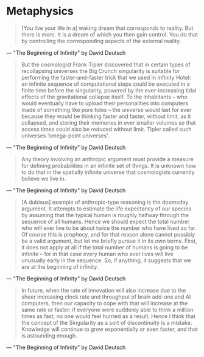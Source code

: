 # Metaphysics

> [You live your life in a] waking dream that corresponds to reality. But there is more. It is a dream of which you then gain control. You do that by controlling the corresponding aspects of the external reality.

— "The Beginning of Infinity" by David Deutsch

> But the cosmologist Frank Tipler discovered that in certain types of recollapsing universes the Big Crunch singularity is suitable for performing the faster-and-faster trick that we used in Infinity Hotel: an infinite sequence of computational steps could be executed in a finite time before the singularity, powered by the ever-increasing tidal effects of the gravitational collapse itself. To the inhabitants – who would eventually have to upload their personalities into computers made of something like pure tides – the universe would last for ever because they would be thinking faster and faster, without limit, as it collapsed, and storing their memories in ever smaller volumes so that access times could also be reduced without limit. Tipler called such universes ‘omega-point universes’.

— "The Beginning of Infinity" by David Deutsch

> Any theory involving an anthropic argument must provide a measure for defining probabilities in an infinite set of things. It is unknown how to do that in the spatially infinite universe that cosmologists currently believe we live in.

— "The Beginning of Infinity" by David Deutsch

> [A dubious] example of anthropic-type reasoning is the doomsday argument. It attempts to estimate the life expectancy of our species by assuming that the typical human is roughly halfway through the sequence of all humans. Hence we should expect the total number who will ever live to be about twice the number who have lived so far. Of course this is prophecy, and for that reason alone cannot possibly be a valid argument, but let me briefly pursue it in its own terms. First, it does not apply at all if the total number of humans is going to be infinite – for in that case every human who ever lives will live unusually early in the sequence. So, if anything, it suggests that we are at the beginning of infinity.

— "The Beginning of Infinity" by David Deutsch

> In future, when the rate of innovation will also increase due to the sheer increasing clock rate and throughput of brain add-ons and AI computers, then our capacity to cope with that will increase at the same rate or faster: if everyone were suddenly able to think a million times as fast, no one would feel hurried as a result. Hence I think that the concept of the Singularity as a sort of discontinuity is a mistake. Knowledge will continue to grow exponentially or even faster, and that is astounding enough.

— "The Beginning of Infinity" by David Deutsch
